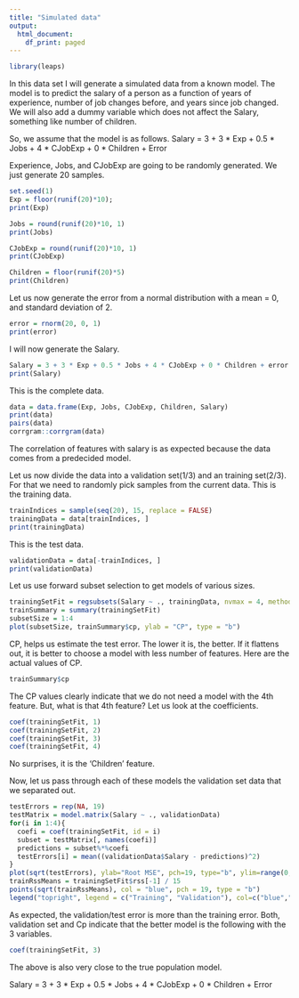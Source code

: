 ```yaml
---
title: "Simulated data"
output:
  html_document:
    df_print: paged
---
```


```r
library(leaps)
```

In this data set I will generate a simulated data from a known model. The model is to predict the salary of a person as a function of years of experience, number of job changes before, and years since job changed. We will also add a dummy variable which does not affect the Salary, something like number of children.

So, we assume that the model is as follows.
Salary = 3 + 3 * Exp + 0.5 * Jobs + 4 * CJobExp + 0 * Children + Error

Experience, Jobs, and CJobExp are going to be randomly generated. We just generate 20 samples.
```r
set.seed(1)
Exp = floor(runif(20)*10);
print(Exp)
```

```r
Jobs = round(runif(20)*10, 1)
print(Jobs)
```

```r
CJobExp = round(runif(20)*10, 1)
print(CJobExp)
```

```r
Children = floor(runif(20)*5)
print(Children)
```

Let us now generate the error from a normal distribution with a mean = 0, and standard deviation of 2.
```r
error = rnorm(20, 0, 1)
print(error)
```

I will now generate the Salary.
```r
Salary = 3 + 3 * Exp + 0.5 * Jobs + 4 * CJobExp + 0 * Children + error
print(Salary)
```

This is the complete data.
```r
data = data.frame(Exp, Jobs, CJobExp, Children, Salary)
print(data)
pairs(data)
corrgram::corrgram(data)
```

The correlation of features with salary is as expected because the data comes from a predecided model. 

Let us now divide the data into a validation set(1/3) and an training set(2/3). For that we need to randomly pick samples from the current data.
This is the training data.
```r
trainIndices = sample(seq(20), 15, replace = FALSE)
trainingData = data[trainIndices, ]
print(trainingData)
```
This is the test data.
```r
validationData = data[-trainIndices, ]
print(validationData)
```

Let us use forward subset selection to get models of various sizes.
```r
trainingSetFit = regsubsets(Salary ~ ., trainingData, nvmax = 4, method = "forward")
trainSummary = summary(trainingSetFit)
subsetSize = 1:4
plot(subsetSize, trainSummary$cp, ylab = "CP", type = "b")
```

CP, helps us estimate the test error. The lower it is, the better. If it flattens out, it is better to choose a model with less number of features.
Here are the actual values of CP.

```r
trainSummary$cp
```
The CP values clearly indicate that we do not need a model with the 4th feature. But, what is that 4th feature? Let us look at the coefficients.
```r
coef(trainingSetFit, 1)
coef(trainingSetFit, 2)
coef(trainingSetFit, 3)
coef(trainingSetFit, 4)
```
No surprises, it is the 'Children' feature.

Now, let us pass through each of these models the validation set data that we separated out.

```r
testErrors = rep(NA, 19)
testMatrix = model.matrix(Salary ~ ., validationData)
for(i in 1:4){
  coefi = coef(trainingSetFit, id = i)
  subset = testMatrix[, names(coefi)]
  predictions = subset%*%coefi
  testErrors[i] = mean((validationData$Salary - predictions)^2)
}
plot(sqrt(testErrors), ylab="Root MSE", pch=19, type="b", ylim=range(0,10), xlim=range(1, 4))
trainRssMeans = trainingSetFit$rss[-1] / 15
points(sqrt(trainRssMeans), col = "blue", pch = 19, type = "b")
legend("topright", legend = c("Training", "Validation"), col=c("blue","black"), pch=19)
```

As expected, the validation/test error is more than the training error. Both, validation set and Cp indicate that the better model is the following with the 3 variables.
```r
coef(trainingSetFit, 3)
```

The above is also very close to the true population model. 

Salary = 3 + 3 * Exp + 0.5 * Jobs + 4 * CJobExp + 0 * Children + Error
